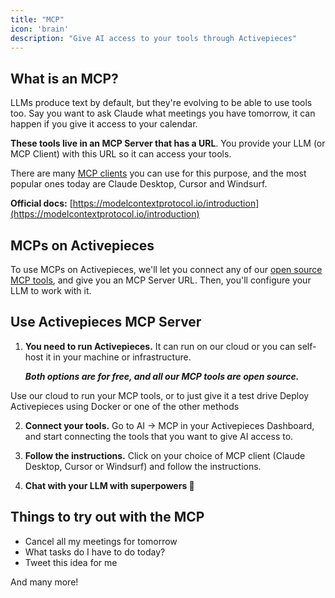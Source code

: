 ```yaml
---
title: "MCP"
icon: 'brain'
description: "Give AI access to your tools through Activepieces"
---
```


## What is an MCP?

LLMs produce text by default, but they're evolving to be able to use tools too. Say you want to ask Claude what meetings you have tomorrow, it can happen if you give it access to your calendar.

**These tools live in an MCP Server that has a URL**. You provide your LLM (or MCP Client) with this URL so it can access your tools.

There are many [MCP clients](https://github.com/punkpeye/awesome-mcp-clients) you can use for this purpose, and the most popular ones today are Claude Desktop, Cursor and Windsurf.

**Official docs:** [https://modelcontextprotocol.io/introduction](https://modelcontextprotocol.io/introduction)

## MCPs on Activepieces

To use MCPs on Activepieces, we'll let you connect any of our [open source MCP tools](https://www.activepieces.com/mcp), and give you an MCP Server URL. Then, you'll configure your LLM to work with it.

## Use Activepieces MCP Server

1. **You need to run Activepieces.** It can run on our cloud or you can self-host it in your machine or infrastructure.

   ***Both options are for free, and all our MCP tools are open source.***

<CardGroup cols={2}>
  <Card title="Activepieces Cloud (Easy)" icon="cloud" color="#00FFFF" href="https://cloud.activepieces.com/sign-up">
Use our cloud to run your MCP tools, or to just give it a test drive
  </Card>

  <Card title="Self-hosting" icon="download" color="#248fe0" href="/install/overview">
    Deploy Activepieces using Docker or one of the other methods
  </Card>

</CardGroup>

2. **Connect your tools.** Go to AI → MCP in your Activepieces Dashboard, and start connecting the tools that you want to give AI access to.

3. **Follow the instructions.** Click on your choice of MCP client (Claude Desktop, Cursor or Windsurf) and follow the instructions.

4. **Chat with your LLM with superpowers 🚀**


## Things to try out with the MCP

- Cancel all my meetings for tomorrow
- What tasks do I have to do today?
- Tweet this idea for me

And many more!
